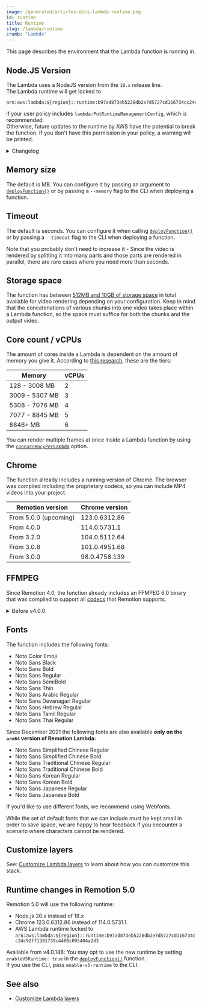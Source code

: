 ```yaml
---
image: /generated/articles-docs-lambda-runtime.png
id: runtime
title: Runtime
slug: /lambda/runtime
crumb: "Lambda"
---
```



This page describes the environment that the Lambda function is running in.

## Node.JS Version

The Lambda uses a NodeJS version from the `18.x` release line.  
The Lambda runtime will get locked to

```
arn:aws:lambda:${region}::runtime:b97ad873eb5228db2e7d5727cd116734cc24c92ff1381739c4400c095404a2d3
```

if your user policy includes `lambda:PutRuntimeManagementConfig`, which is recommended.  
Otherwise, future updates to the runtime by AWS have the potential to break the function. If you don't have this permission in your policy, a warning will be printed.

<details>
  <summary>Changelog</summary>
  Before Remotion v4.0.0, the Node.JS version was <code>14.x</code>.
</details>

## Memory size

The default is <DefaultMemorySize/> MB. You can configure it by passing an argument to [`deployFunction()`](/docs/lambda/deployfunction) or by passing a `--memory` flag to the CLI when deploying a function.

## Timeout

The default is <DefaultTimeout /> seconds. You can configure it when calling [`deployFunction()`](/docs/lambda/deployfunction) or by passing a `--timeout` flag to the CLI when deploying a function.

Note that you probably don't need to increase it - Since the video is rendered by splitting it into many parts and those parts are rendered in parallel, there are rare cases where you need more than <DefaultTimeout /> seconds.

## Storage space

The function has between [512MB and 10GB of storage space](/docs/lambda/disk-size) in total available for video rendering depending on your configuration. Keep in mind that the concatenations of various chunks into one video takes place within a Lambda function, so the space must suffice for both the chunks and the output video.

## Core count / vCPUs

The amount of cores inside a Lambda is dependent on the amount of memory you give it. According to [this research](https://web.archive.org/web/20230331040434/https://www.sentiatechblog.com/aws-re-invent-2020-day-3-optimizing-lambda-cost-with-multi-threading), these are the tiers:

| Memory         | vCPUs |
| -------------- | ----- |
| 128 - 3008 MB  | 2     |
| 3009 - 5307 MB | 3     |
| 5308 - 7076 MB | 4     |
| 7077 - 8845 MB | 5     |
| 8846+ MB       | 6     |

You can render multiple frames at once inside a Lambda function by using the [`concurrencyPerLambda`](/docs/lambda/rendermediaonlambda#concurrencyperlambda) option.

## Chrome

The function already includes a running version of Chrome.
The browser was compiled including the proprietary codecs, so you can include MP4 videos into your project.

| Remotion version      | Chrome version |
| --------------------- | -------------- |
| From 5.0.0 (upcoming) | 123.0.6312.86  |
| From 4.0.0            | 114.0.5731.1   |
| From 3.2.0            | 104.0.5112.64  |
| From 3.0.8            | 101.0.4951.68  |
| From 3.0.0            | 98.0.4758.139  |

## FFMPEG

Since Remotion 4.0, the function already includes an FFMPEG 6.0 binary that was compiled to support all [codecs](/docs/encoding) that Remotion supports.

<details>
<summary>
Before v4.0.0
</summary>
Version built from source: <code>N-104627-g40cf317d09</code> (corresponds to v4.4)  
Configuration:

<pre>
  --prefix=/home/ec2-user/ffmpeg_build --pkg-config-flags=--static
  --extra-cflags=-I/home/ec2-user/ffmpeg_build/include
  --extra-ldflags=-L/home/ec2-user/ffmpeg_build/lib --extra-libs=-lpthread
  --extra-libs=-lm --bindir=/home/ec2-user/bin --enable-gpl --enable-libfdk-aac
  --enable-libfreetype --enable-libmp3lame --enable-libopus --enable-libvpx
  --enable-libx264 --enable-libx265 --enable-nonfree
</pre>

</details>

## Fonts

The function includes the following fonts:

- Noto Color Emoji
- Noto Sans Black
- Noto Sans Bold
- Noto Sans Regular
- Noto Sans SemiBold
- Noto Sans Thin
- Noto Sans Arabic Regular
- Noto Sans Devanagari Regular
- Noto Sans Hebrew Regular
- Noto Sans Tamil Regular
- Noto Sans Thai Regular

Since December 2021 the following fonts are also available **only on the `arm64` version of Remotion Lambda:**

- Noto Sans Simplified Chinese Regular
- Noto Sans Simplified Chinese Bold
- Noto Sans Traditional Chinese Regular
- Noto Sans Traditional Chinese Bold
- Noto Sans Korean Regular
- Noto Sans Korean Bold
- Noto Sans Japanese Regular
- Noto Sans Japanese Bold

If you'd like to use different fonts, we recommend using Webfonts.

While the set of default fonts that we can include must be kept small in order to save space, we are happy to hear feedback if you encounter a scenario where characters cannot be rendered.

## Customize layers

See: [Customize Lambda layers](/docs/lambda/custom-layers) to learn about how you can customize this stack.

## Runtime changes in Remotion 5.0

Remotion 5.0 will use the following runtime:

- Node.js 20.x instead of 18.x
- Chrome 123.0.6312.86 instead of 114.0.5731.1.
- AWS Lambda runtime locked to `arn:aws:lambda:${region}::runtime:b97ad873eb5228db2e7d5727cd116734cc24c92ff1381739c4400c095404a2d3`

Available from v4.0.148: You may opt to use the new runtime by setting `enableV5Runtime: true` in the [`deployFunction()`](/docs/lambda/deployfunction) function.  
If you use the CLI, pass `enable-v5-runtime` to the CLI.

## See also

- [Customize Lambda layers](/docs/lambda/custom-layers)

